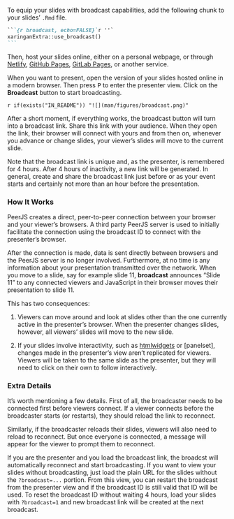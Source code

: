 To equip your slides with broadcast capabilities,
add the following chunk to your slides' `.Rmd` file.

````markdown
```{r broadcast, echo=FALSE}`r ''`
xaringanExtra::use_broadcast()
```
````

Then, host your slides online,
either on a personal webpage,
or through 
[Netlify](https://www.netlify.com/),
[GitHub Pages](https://pages.github.com/),
[GitLab Pages](https://docs.gitlab.com/ee/user/project/pages/),
or another service.

When you want to present,
open the version of your slides hosted online in a modern browser.
Then press <kbd>P</kbd> to enter the presenter view.
Click on the **Broadcast** button to start broadcasting.

`r if(exists("IN_README")) "![](man/figures/broadcast.png)"`

After a short moment,
if everything works,
the broadcast button will turn into a broadcast link.
Share this link with your audience.
When they open the link,
their browser will connect with yours and from then on,
whenever you advance or change slides,
your viewer's slides will move to the current slide.

Note that the broadcast link is unique
and, as the presenter,
is remembered for 4 hours.
After 4 hours of inactivity,
a new link will be generated.
In general, create and share the broadcast link
just before or as your event starts
and certainly not more than an hour before the presentation.

### How It Works

PeerJS creates a direct, peer-to-peer connection between your browser
and your viewer's browsers.
A third party PeerJS server is used to initially facilitate the connection
using the broadcast ID to connect with the presenter's browser.

After the connection is made,
data is sent directly between browsers
and the PeerJS server is no longer involved.
Furthermore, at no time is any information
about your presentation transmitted over the network.
When you move to a slide, say for example slide 11,
**broadcast** announces "Slide 11" to any connected viewers
and JavaScript in their browser moves their presentation to slide 11.

This has two consequences:

1. Viewers can move around and look at slides 
   other than the one currently active in the presenter's browser. 
   When the presenter changes slides, however,
   all viewers' slides will move to the new slide.
   
1. If your slides involve interactivity,
   such as [htmlwidgets](https://www.htmlwidgets.org/)
   or [panelset],
   changes made in the presenter's view 
   aren't replicated for viewers.
   Viewers will be taken to the same slide as the presenter,
   but they will need to click on their own to follow interactively.

### Extra Details

It's worth mentioning a few details.
First of all, the broadcaster needs to be connected first before viewers connect.
If a viewer connects before the broadcaster starts (or restarts),
they should reload the link to reconnect.

Similarly, if the broadcaster reloads their slides,
viewers will also need to reload to reconnect.
But once everyone is connected,
a message will appear for the viewer to prompt them to reconnect.

If you are the presenter and you load the broadcast link,
the broadcst will automatically reconnect and start broadcasting.
If you want to view your slides without broadcasting,
just load the plain URL for the slides without the `?broadcast=...` portion.
From this view, 
you can restart the broadcast from the presenter view
and if the broadcast ID is still valid that ID will be used.
To reset the broadcast ID without waiting 4 hours,
load your slides with `?broadcast=1`
and new broadcast link will be created at the next broadcast.
